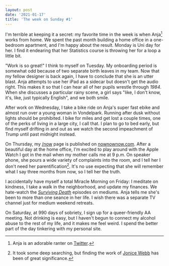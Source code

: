 ```yaml
---
layout: post
date: '2021-01-17'
title: 'The week on Sunday #1'
---  
```

I'm terrible at keeping it a secret: my favorite time in the week is when Anja[^1] works from home. We spent the past month building a home office in a one-bedroom apartment, and I'm happy about the result. Monday is Uni day for her. I find it endearing that her Statistics course is throwing her for a loop a little bit.

"Work is so great!" I think to myself on Tuesday. My onboarding period is somewhat odd because of two separate birth leaves in my team. Now that my fellow designer is back again, I have to conclude that she is an utter blast. Anja attempts to use her iPad as a sidecar but doesn't get the audio right. This makes it so that I can hear all of her pupils wrestle through _1984_. When she discusses a particular rainy scene, a girl says "like, I don't know, it's, like, just typically English", and we both smile.

After work on Wednesday, I take a bike ride on Anja's super fast ebike and almost run over a young woman in Vondelpark. Running after dusk without lights should be prohibited. I bike for miles and get lost a couple times, one of the perks of living in a large city, I call that. I plan to go to bed early, but find myself drifting in and out as we watch the second impeachment of Trump until past midnight instead.
 
On Thursday, my [/now](/now) page is published on [nownownow.com](https://nownownow.com/p/Tptv). After a beautiful day at the home office, I'm excited to play around with the Apple Watch I got in the mail when my mother calls me at 9 p.m. On speaker phone, she pours a wide variety of complaints into the room, and I tell her I don't need her parentification[^2]. It's no use expecting that she will remember what I say three months from now, so I tell her the truth.

I accidentally have myself a total Miracle Morning on Friday: I meditate on kindness, I take a walk in the neighborhood, and update my finances. We hate-watch the [_Surviving Death_](https://www.imdb.com/title/tt13649692/) episodes on mediums. Anja tells me she's been to more than one seance in her life. I wish there was a separate TV channel just for medium weekend retreats.

On Saturday, at 990 days of sobriety, I sign up for a queer-friendly AA meeting. Not drinking is easy, but I haven't begun to connect my alcohol abuse to the rest of my life, and it makes me feel weird. I spend the better part of the day tinkering with my personal site.

[^1]: Anja is an adorable ranter on [Twitter](https://www.twitter.com/anjawaleson).
[^2]: It took some deep searching, but finding the work of [Jonice Webb](https://drjonicewebb.com/10-question-quiz-do-you-need-better-boundaries-with-your-emotionally-neglectfulparents/) has been of great significance.